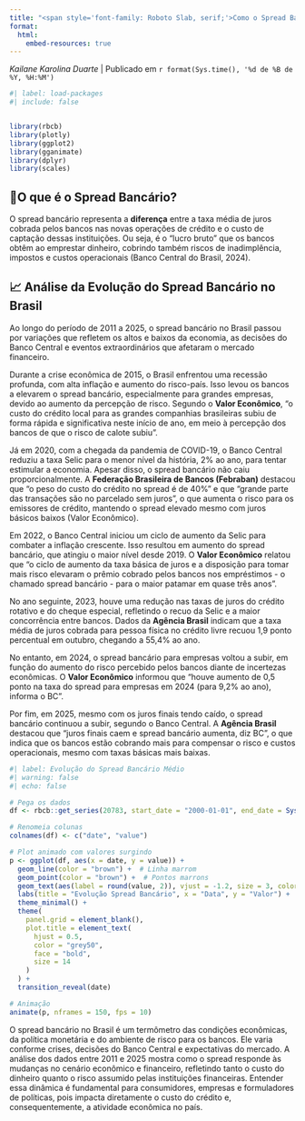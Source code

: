 ---
title: "<span style='font-family: Roboto Slab, serif;'>Como o Spread Bancário Evoluiu no Brasil: De Crises a Recuperações (2011-2025)</span>"
format:
  html:
    embed-resources: true
---

<p style="font-family: Roboto Slab, serif; font-style: italic; color: #888; margin-top: 0px;">

<em>Kailane Karolina Duarte</em> \| Publicado em `r format(Sys.time(), '%d de %B de %Y, %H:%M')`

</p>

```{r}
#| label: load-packages
#| include: false


library(rbcb)
library(plotly)
library(ggplot2)
library(gganimate)
library(dplyr)
library(scales) 
```

## 📌O que é o Spread Bancário?

O spread bancário representa a **diferença** entre a taxa média de juros cobrada pelos bancos nas novas operações de crédito e o custo de captação dessas instituições. Ou seja, é o “lucro bruto” que os bancos obtêm ao emprestar dinheiro, cobrindo também riscos de inadimplência, impostos e custos operacionais (Banco Central do Brasil, 2024).

## 📈 Análise da Evolução do Spread Bancário no Brasil

Ao longo do período de 2011 a 2025, o spread bancário no Brasil passou por variações que refletem os altos e baixos da economia, as decisões do Banco Central e eventos extraordinários que afetaram o mercado financeiro.

Durante a crise econômica de 2015, o Brasil enfrentou uma recessão profunda, com alta inflação e aumento do risco-país. Isso levou os bancos a elevarem o spread bancário, especialmente para grandes empresas, devido ao aumento da percepção de risco. Segundo o **Valor Econômico**, “o custo do crédito local para as grandes companhias brasileiras subiu de forma rápida e significativa neste início de ano, em meio à percepção dos bancos de que o risco de calote subiu”.

Já em 2020, com a chegada da pandemia de COVID-19, o Banco Central reduziu a taxa Selic para o menor nível da história, 2% ao ano, para tentar estimular a economia. Apesar disso, o spread bancário não caiu proporcionalmente. A **Federação Brasileira de Bancos (Febraban)** destacou que “o peso do custo do crédito no spread é de 40%” e que “grande parte das transações são no parcelado sem juros”, o que aumenta o risco para os emissores de crédito, mantendo o spread elevado mesmo com juros básicos baixos (Valor Econômico).

Em 2022, o Banco Central iniciou um ciclo de aumento da Selic para combater a inflação crescente. Isso resultou em aumento do spread bancário, que atingiu o maior nível desde 2019. O **Valor Econômico** relatou que “o ciclo de aumento da taxa básica de juros e a disposição para tomar mais risco elevaram o prêmio cobrado pelos bancos nos empréstimos - o chamado spread bancário - para o maior patamar em quase três anos”.

No ano seguinte, 2023, houve uma redução nas taxas de juros do crédito rotativo e do cheque especial, refletindo o recuo da Selic e a maior concorrência entre bancos. Dados da **Agência Brasil** indicam que a taxa média de juros cobrada para pessoa física no crédito livre recuou 1,9 ponto percentual em outubro, chegando a 55,4% ao ano.

No entanto, em 2024, o spread bancário para empresas voltou a subir, em função do aumento do risco percebido pelos bancos diante de incertezas econômicas. O **Valor Econômico** informou que “houve aumento de 0,5 ponto na taxa do spread para empresas em 2024 (para 9,2% ao ano), informa o BC”.

Por fim, em 2025, mesmo com os juros finais tendo caído, o spread bancário continuou a subir, segundo o Banco Central. A **Agência Brasil** destacou que “juros finais caem e spread bancário aumenta, diz BC”, o que indica que os bancos estão cobrando mais para compensar o risco e custos operacionais, mesmo com taxas básicas mais baixas.

```{r}
#| label: Evolução do Spread Bancário Médio
#| warning: false
#| echo: false

# Pega os dados
df <- rbcb::get_series(20783, start_date = "2000-01-01", end_date = Sys.Date())

# Renomeia colunas
colnames(df) <- c("date", "value")

# Plot animado com valores surgindo
p <- ggplot(df, aes(x = date, y = value)) +
  geom_line(color = "brown") +  # Linha marrom
  geom_point(color = "brown") +  # Pontos marrons
  geom_text(aes(label = round(value, 2)), vjust = -1.2, size = 3, color = "brown") +  # Valores surgindo
  labs(title = "Evolução Spread Bancário", x = "Data", y = "Valor") +
  theme_minimal() +
  theme(
    panel.grid = element_blank(),
    plot.title = element_text(
      hjust = 0.5,
      color = "grey50",
      face = "bold",
      size = 14
    )
  ) +
  transition_reveal(date)

# Animação
animate(p, nframes = 150, fps = 10)

```

O spread bancário no Brasil é um termômetro das condições econômicas, da política monetária e do ambiente de risco para os bancos. Ele varia conforme crises, decisões do Banco Central e expectativas do mercado. A análise dos dados entre 2011 e 2025 mostra como o spread responde às mudanças no cenário econômico e financeiro, refletindo tanto o custo do dinheiro quanto o risco assumido pelas instituições financeiras. Entender essa dinâmica é fundamental para consumidores, empresas e formuladores de políticas, pois impacta diretamente o custo do crédito e, consequentemente, a atividade econômica no país.
